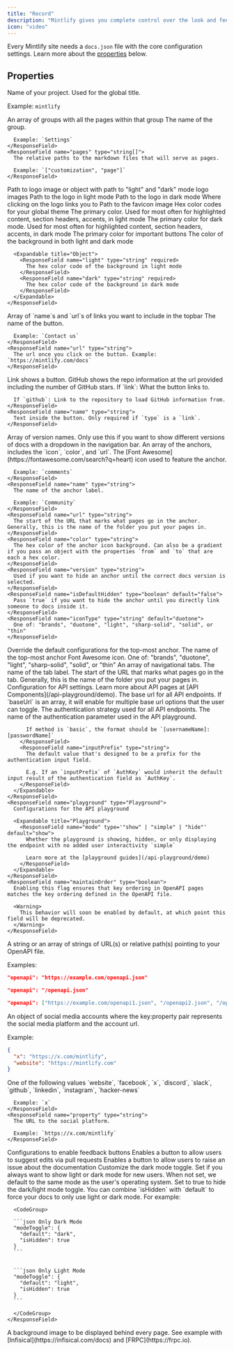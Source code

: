 ```yaml
---
title: "Record"
description: "Mintlify gives you complete control over the look and feel of your documentation using the docs.json file"
icon: "video"
---
```


Every Mintlify site needs a `docs.json` file with the core configuration settings. Learn more about the [properties](#properties) below.

## Properties

<ResponseField name="name" type="string" required>
  Name of your project. Used for the global title.

  Example: `mintlify`
</ResponseField>

<ResponseField name="navigation" type="Navigation[]" required>
  An array of groups with all the pages within that group

  <Expandable title="Navigation">
    <ResponseField name="group" type="string">
      The name of the group.

      Example: `Settings`
    </ResponseField>
    <ResponseField name="pages" type="string[]">
      The relative paths to the markdown files that will serve as pages.

      Example: `["customization", "page"]`
    </ResponseField>
  </Expandable>
</ResponseField>

<ResponseField name="logo" type="string or object">
  Path to logo image or object with path to "light" and "dark" mode logo images

  <Expandable title="Logo">
    <ResponseField name="light" type="string">
      Path to the logo in light mode
    </ResponseField>
    <ResponseField name="dark" type="string">
      Path to the logo in dark mode
    </ResponseField>
    <ResponseField name="href" type="string" default="/">
      Where clicking on the logo links you to
    </ResponseField>
  </Expandable>
</ResponseField>

<ResponseField name="favicon" type="string">
  Path to the favicon image
</ResponseField>

<ResponseField name="colors" type="Colors">
  Hex color codes for your global theme

  <Expandable title="Colors">
    <ResponseField name="primary" type="string" required>
      The primary color. Used for most often for highlighted content, section
      headers, accents, in light mode
    </ResponseField>
    <ResponseField name="light" type="string">
      The primary color for dark mode. Used for most often for highlighted
      content, section headers, accents, in dark mode
    </ResponseField>
    <ResponseField name="dark" type="string">
      The primary color for important buttons
    </ResponseField>
    <ResponseField name="background" type="object">
      The color of the background in both light and dark mode

      <Expandable title="Object">
        <ResponseField name="light" type="string" required>
          The hex color code of the background in light mode
        </ResponseField>
        <ResponseField name="dark" type="string" required>
          The hex color code of the background in dark mode
        </ResponseField>
      </Expandable>
    </ResponseField>
  </Expandable>
</ResponseField>

<ResponseField name="topbarLinks" type="TopbarLink[]">
  Array of `name`s and `url`s of links you want to include in the topbar

  <Expandable title="TopbarLink">
    <ResponseField name="name" type="string">
      The name of the button.

      Example: `Contact us`
    </ResponseField>
    <ResponseField name="url" type="string">
      The url once you click on the button. Example: `https://mintlify.com/docs`
    </ResponseField>
  </Expandable>
</ResponseField>

<ResponseField name="topbarCtaButton" type="Call to Action">
  <Expandable title="Topbar Call to Action">
    <ResponseField name="type" type={'"link" or "github"'} default="link">
      Link shows a button. GitHub shows the repo information at the url provided including the number of GitHub stars.
    </ResponseField>
    <ResponseField name="url" type="string">
      If `link`: What the button links to.

      If `github`: Link to the repository to load GitHub information from.
    </ResponseField>
    <ResponseField name="name" type="string">
      Text inside the button. Only required if `type` is a `link`.
    </ResponseField>
  </Expandable>
</ResponseField>

<ResponseField name="versions" type="string[]">
  Array of version names. Only use this if you want to show different versions
  of docs with a dropdown in the navigation bar.
</ResponseField>

<ResponseField name="anchors" type="Anchor[]">
  An array of the anchors, includes the `icon`, `color`, and `url`.

  <Expandable title="Anchor">
    <ResponseField name="icon" type="string">
      The [Font Awesome](https://fontawesome.com/search?q=heart) icon used to feature the anchor.

      Example: `comments`
    </ResponseField>
    <ResponseField name="name" type="string">
      The name of the anchor label.

      Example: `Community`
    </ResponseField>
    <ResponseField name="url" type="string">
      The start of the URL that marks what pages go in the anchor. Generally, this is the name of the folder you put your pages in.
    </ResponseField>
    <ResponseField name="color" type="string">
      The hex color of the anchor icon background. Can also be a gradient if you pass an object with the properties `from` and `to` that are each a hex color.
    </ResponseField>
    <ResponseField name="version" type="string">
      Used if you want to hide an anchor until the correct docs version is selected.
    </ResponseField>
    <ResponseField name="isDefaultHidden" type="boolean" default="false">
      Pass `true` if you want to hide the anchor until you directly link someone to docs inside it.
    </ResponseField>
    <ResponseField name="iconType" type="string" default="duotone">
      One of: "brands", "duotone", "light", "sharp-solid", "solid", or "thin"
    </ResponseField>
  </Expandable>
</ResponseField>

<ResponseField name="topAnchor" type="Object">
  Override the default configurations for the top-most anchor.

  <Expandable title="Object">
    <ResponseField name="name" type="string" default="Documentation">
      The name of the top-most anchor
    </ResponseField>
    <ResponseField name="icon" type="string" default="book-open">
      Font Awesome icon.
    </ResponseField>
    <ResponseField name="iconType" type="string" default="duotone">
      One of: "brands", "duotone", "light", "sharp-solid", "solid", or "thin"
    </ResponseField>
  </Expandable>
</ResponseField>

<ResponseField name="tabs" type="Tabs[]">
  An array of navigational tabs.

  <Expandable title="Tabs">
    <ResponseField name="name" type="string">
      The name of the tab label.
    </ResponseField>
    <ResponseField name="url" type="string">
      The start of the URL that marks what pages go in the tab. Generally, this
      is the name of the folder you put your pages in.
    </ResponseField>
  </Expandable>
</ResponseField>

<ResponseField name="api" type="API">
  Configuration for API settings. Learn more about API pages at [API Components](/api-playground/demo).

  <Expandable title="API">
    <ResponseField name="baseUrl" type="string">
      The base url for all API endpoints. If `baseUrl` is an array, it will enable for multiple base url
      options that the user can toggle.
    </ResponseField>
    <ResponseField name="auth" type="Auth">
      <Expandable title="Auth">
        <ResponseField name="method" type='"bearer" | "basic" | "key"'>
          The authentication strategy used for all API endpoints.
        </ResponseField>
        <ResponseField name="name" type="string">
          The name of the authentication parameter used in the API playground.

          If method is `basic`, the format should be `[usernameName]:[passwordName]`
        </ResponseField>
        <ResponseField name="inputPrefix" type="string">
          The default value that's designed to be a prefix for the authentication input field.

          E.g. If an `inputPrefix` of `AuthKey` would inherit the default input result of the authentication field as `AuthKey`.
        </ResponseField>
      </Expandable>
    </ResponseField>
    <ResponseField name="playground" type="Playground">
      Configurations for the API playground

      <Expandable title="Playground">
        <ResponseField name="mode" type='"show" | "simple" | "hide"' default="show">
          Whether the playground is showing, hidden, or only displaying the endpoint with no added user interactivity `simple`

          Learn more at the [playground guides](/api-playground/demo)
        </ResponseField>
      </Expandable>
    </ResponseField>
    <ResponseField name="maintainOrder" type="boolean">
      Enabling this flag ensures that key ordering in OpenAPI pages matches the key ordering defined in the OpenAPI file.

      <Warning>
        This behavior will soon be enabled by default, at which point this field will be deprecated.
      </Warning>
    </ResponseField>
  </Expandable>
</ResponseField>

<ResponseField name="openapi" type="string | string[]">
  A string or an array of strings of URL(s) or relative path(s) pointing to your
  OpenAPI file.

  Examples:

  <CodeGroup>

  ```json Absolute
  "openapi": "https://example.com/openapi.json"
  ```

  
  ```json Relative
  "openapi": "/openapi.json"
  ```

  
  ```json Multiple
  "openapi": ["https://example.com/openapi1.json", "/openapi2.json", "/openapi3.json"]
  ```

  </CodeGroup>
</ResponseField>

<ResponseField name="footerSocials" type="FooterSocials">
  An object of social media accounts where the key:property pair represents the social media platform and the account url.

  Example:

  ```json
  {
    "x": "https://x.com/mintlify",
    "website": "https://mintlify.com"
  }
  ```

  <Expandable title="FooterSocials">
    <ResponseField name="[key]" type="string">
      One of the following values `website`, `facebook`, `x`, `discord`, `slack`, `github`, `linkedin`, `instagram`, `hacker-news`

      Example: `x`
    </ResponseField>
    <ResponseField name="property" type="string">
      The URL to the social platform.

      Example: `https://x.com/mintlify`
    </ResponseField>
  </Expandable>
</ResponseField>

<ResponseField name="feedback" type="Feedback">
  Configurations to enable feedback buttons

  <Expandable title="Feedback">
    <ResponseField name="suggestEdit" type="boolean" default="false">
      Enables a button to allow users to suggest edits via pull requests
    </ResponseField>
    <ResponseField name="raiseIssue" type="boolean" default="false">
      Enables a button to allow users to raise an issue about the documentation
    </ResponseField>
  </Expandable>
</ResponseField>

<ResponseField name="modeToggle" type="ModeToggle">
  Customize the dark mode toggle.

  <Expandable title="ModeToggle">
    <ResponseField name="default" type={'"light" or "dark"'}>
      Set if you always want to show light or dark mode for new users. When not
      set, we default to the same mode as the user's operating system.
    </ResponseField>
    <ResponseField name="isHidden" type="boolean" default="false">
      Set to true to hide the dark/light mode toggle. You can combine `isHidden` with `default` to force your docs to only use light or dark mode. For example:

      <CodeGroup>

      ```json Only Dark Mode
      "modeToggle": {
        "default": "dark",
        "isHidden": true
      }
      ```

      
      ```json Only Light Mode
      "modeToggle": {
        "default": "light",
        "isHidden": true
      }
      ```

      </CodeGroup>
    </ResponseField>
  </Expandable>
</ResponseField>

<ResponseField name="backgroundImage" type="string">
  A background image to be displayed behind every page. See example with
  [Infisical](https://infisical.com/docs) and [FRPC](https://frpc.io).
</ResponseField>